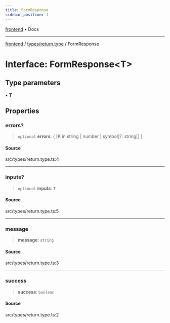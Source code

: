 ```yaml
---
title: FormResponse
sidebar_position: 1
---
```


[frontend](../../..) • Docs

***

[frontend](../../..) / [types/return.type](..) / FormResponse

# Interface: FormResponse\<T\>

## Type parameters

• **T**

## Properties

### errors?

> `optional` **errors**: \{ [K in string \| number \| symbol]?: string[] \}

#### Source

src/types/return.type.ts:4

***

### inputs?

> `optional` **inputs**: `T`

#### Source

src/types/return.type.ts:5

***

### message

> **message**: `string`

#### Source

src/types/return.type.ts:3

***

### success

> **success**: `boolean`

#### Source

src/types/return.type.ts:2
